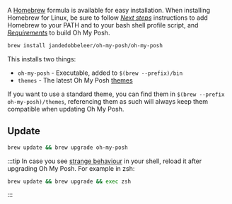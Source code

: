 A [Homebrew][brew] formula is available for easy installation. When installing Homebrew for Linux,
be sure to follow *[Next steps][nextsteps]* instructions to add Homebrew to your PATH and to your
bash shell profile script, and *[Requirements][requirements]* to build Oh My Posh.

```bash
brew install jandedobbeleer/oh-my-posh/oh-my-posh
```

This installs two things:

- `oh-my-posh` - Executable, added to `$(brew --prefix)/bin`
- `themes` - The latest Oh My Posh [themes][themes]

If you want to use a standard theme, you can find them in `$(brew --prefix oh-my-posh)/themes`, referencing them as such
will always keep them compatible when updating Oh My Posh.

## Update

```bash
brew update && brew upgrade oh-my-posh
```

:::tip
In case you see [strange behaviour][strange] in your shell, reload it after upgrading Oh My Posh.
For example in zsh:

```bash
brew update && brew upgrade && exec zsh
```
:::

[brew]: https://brew.sh
[requirements]: https://docs.brew.sh/Homebrew-on-Linux#requirements
[nextsteps]: https://docs.brew.sh/Homebrew-on-Linux#install
[themes]: https://ohmyposh.dev/docs/themes
[strange]: https://github.com/JanDeDobbeleer/oh-my-posh/issues/1287
